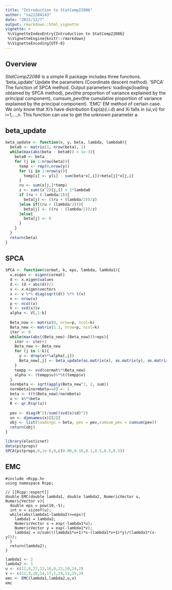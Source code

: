 ```yaml
---
title: "Introduction to StatComp22086"
author: "sa22204143"
date: "2022/12/7"
output: rmarkdown::html_vignette
vignette: >
 %\VignetteIndexEntry{Introduction to StatComp22086}
 %\VignetteEngine{knitr::rmarkdown}
 %\VignetteEncoding{UTF-8}
---
```


## Overview

_StatComp22086_ is a simple R package includes three functions. 'beta_update' Update the parameters (Coordinate descent method). 'SPCA' The function of SPCA method. Output parameters: loadings(loading obtained by SPCA method), pev(the proportion of variance explained by the principal component), cumsum_pev(the cumulative proportion of variance explained by the principal component). 'EMC' EM method of certain case. We only know that Xi's have distribution Exp(a)(i.i.d) and Xi falls in (ui,vi) for i=1,...,n. This function can use to get the unknown parameter a. 

## beta_update

```r
beta_update <- function(x, y, beta, lambda, lambda0){    
  beta0 <- matrix(1, nrow(beta), 1)
  while(max(abs(beta - beta0)) > 1e-3){
    beta0 <- beta
    for (j in 1:nrow(beta)){   
      temp <- rep(0,nrow(y))
      for (i in 1:nrow(y)){
        temp[i] <- y[i] - sum(beta*x[,i])+beta[j]*x[j,i]
      }
      ru <- sum(x[j,]*temp)
      z <- sum((x^2)[j,]) + 2*lambda0
      if (ru < (-lambda/2)){  
        beta[j] <- ((ru + (lambda/2))/z)
      }else if((ru > (lambda/2))){
        beta[j] <- ((ru - (lambda/2))/z)
      }else{
        beta[j] <- 0
      }    
    }
  }
  return(beta)
}
```

## SPCA

```r
SPCA <- function(cormat, k, eps, lambda, lambda1){
  x.eigen <- eigen(cormat)
  d <- x.eigen$values
  d <- (d + abs(d))/2
  v <- x.eigen$vectors
  x <- v %*% diag(sqrt(d)) %*% t(v)
  n <- nrow(x)
  p <- ncol(x)
  V <- svd(x)$v
  alpha <- V[,1:k]    
  
  Beta_now <- matrix(0, nrow=p, ncol=k)
  Beta_new <- matrix(1.1, nrow=p, ncol=k)
  iter <- 0
  while(max(abs((Beta_new)-(Beta_now)))>eps){
    iter <- iter+1
    Beta_now <- Beta_new
    for (j in 1:k){
      y <- drop(x%*%alpha[,j])
      Beta_new[,j] <- beta_update(as.matrix(x), as.matrix(y), as.matrix(Beta_new[,j]), lambda1[j], lambda)
    }
    tempp <- svd(cormat%*%Beta_new)
    alpha <- (tempp$u)%*%t(tempp$v)    
  }
  normbeta <- sqrt(apply(Beta_new^2, 2, sum))
  normbeta[normbeta==0] <- 1
  beta <- t(t(Beta_new)/normbeta)   
  u <- x%*%beta
  R <- qr.R(qr(u))
  
  pev <- diag(R^2)/sum((svd(x)$d)^2)
  vn <- dimnames(x)[[2]]
  obj <- list(loadings = beta, pev = pev,cumsum_pev = cumsum(pev))
  return(obj)
}

```

```r
library(elasticnet)
data(pitprops)
SPCA(pitprops,6,1e-6,0,c(0.06,0.16,0.1,0.5,0.5,0.5))
```

## EMC


```Rcpp
#include <Rcpp.h>
using namespace Rcpp;

// [[Rcpp::export]]
double EMC(double lambda1, double lambda2, NumericVector u, NumericVector v){
  double eps = pow(10,-5);
  int n = sizeof(u);
  while(abs(lambda1-lambda2)>=eps){
    lambda1 = lambda2;
    NumericVector x = exp(-lambda1*u);
    NumericVector y = exp(-lambda1*v);
    lambda2 = n/sum(((lambda1*u+1)*x-(lambda1*v+1)*y)/(lambda1*(x-y)));
  }
  return(lambda2);
}
```

```r
lambda1 <- 2
lambda2 <- 1
u <- c(11,8,27,13,16,0,23,10,24,2)
v <- c(12,9,28,14,17,1,24,11,25,3)
emc <- EMC(lambda1,lambda2,u,v)
emc
```



